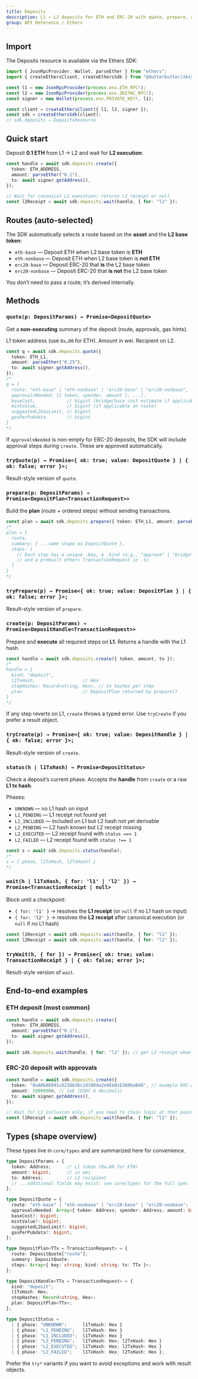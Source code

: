 ```yaml
---
title: Deposits
description: L1 → L2 deposits for ETH and ERC-20 with quote, prepare, create, status, and wait helpers.
group: API Reference / Ethers
---
```


## Import

The Deposits resource is available via the Ethers SDK:

```ts
import { JsonRpcProvider, Wallet, parseEther } from "ethers";
import { createEthersClient, createEthersSdk } from "@dutterbutter/zksync-sdk/ethers";

const l1 = new JsonRpcProvider(process.env.ETH_RPC!);
const l2 = new JsonRpcProvider(process.env.ZKSYNC_RPC!);
const signer = new Wallet(process.env.PRIVATE_KEY!, l1);

const client = createEthersClient({ l1, l2, signer });
const sdk = createEthersSdk(client);
// sdk.deposits → DepositsResource
```

## Quick start

Deposit **0.1 ETH** from L1 → L2 and wait for **L2 execution**:

```ts
const handle = await sdk.deposits.create({
  token: ETH_ADDRESS,
  amount: parseEther("0.1"),
  to: await signer.getAddress(),
});

// Wait for canonical L2 execution; returns L2 receipt or null
const l2Receipt = await sdk.deposits.wait(handle, { for: "l2" });
```

## Routes (auto-selected)

The SDK automatically selects a route based on the **asset** and the **L2 base token**:

* `eth-base` — Deposit ETH when L2 base token is **ETH**
* `eth-nonbase` — Deposit ETH when L2 base token is **not ETH**
* `erc20-base` — Deposit ERC-20 that **is** the L2 base token
* `erc20-nonbase` — Deposit ERC-20 that **is not** the L2 base token

You don’t need to pass a route; it’s derived internally.

## Methods

### `quote(p: DepositParams) → Promise<DepositQuote>`

Get a **non-executing** summary of the deposit (route, approvals, gas hints).

<ParamField name="p.token" type="Address" required>
  L1 token address (use <code>0x…00</code> for ETH).
</ParamField>
<ParamField name="p.amount" type="bigint" required>
  Amount in wei.
</ParamField>
<ParamField name="p.to" type="Address" required>
  Recipient on L2.
</ParamField>

```ts
const q = await sdk.deposits.quote({
  token: ETH_L1,
  amount: parseEther("0.25"),
  to: await signer.getAddress(),
});
/*
q = {
  route: "eth-base" | "eth-nonbase" | "erc20-base" | "erc20-nonbase",
  approvalsNeeded: [{ token, spender, amount }, ...],
  baseCost,            // bigint (bridge/base cost estimate if applicable)
  mintValue,           // bigint (if applicable on route)
  suggestedL2GasLimit, // bigint
  gasPerPubdata        // bigint
}
*/
```

<Tip>
  If <code>approvalsNeeded</code> is non-empty for ERC-20 deposits, the SDK will include
  approval steps during <code>create</code>. These are approved automatically.
</Tip>

### `tryQuote(p) → Promise<{ ok: true; value: DepositQuote } | { ok: false; error }>;`

Result-style version of `quote`.

### `prepare(p: DepositParams) → Promise<DepositPlan<TransactionRequest>>`

Build the **plan** (route + ordered steps) without sending transactions.

```ts
const plan = await sdk.deposits.prepare({ token: ETH_L1, amount: parseEther("0.05"), to });
/*
plan = {
  route,
  summary: { ...same shape as DepositQuote },
  steps: [
    // Each step has a unique .key, a .kind (e.g., "approve" | "bridge"),
    // and a prebuilt ethers TransactionRequest in .tx
  ]
}
*/
```

### `tryPrepare(p) → Promise<{ ok: true; value: DepositPlan } | { ok: false; error }>;`

Result-style version of `prepare`.

### `create(p: DepositParams) → Promise<DepositHandle<TransactionRequest>>`

Prepare and **execute** all required steps on **L1**. Returns a handle with the L1 hash.

```ts
const handle = await sdk.deposits.create({ token, amount, to });
/*
handle = {
  kind: "deposit",
  l1TxHash,                  // Hex
  stepHashes: Record<string, Hex>, // tx hashes per step
  plan                       // DepositPlan returned by prepare()
}
*/
```

<Warning>
  If any step reverts on L1, <code>create</code> throws a typed error.
  Use <code>tryCreate</code> if you prefer a result object.
</Warning>

### `tryCreate(p) → Promise<{ ok: true; value: DepositHandle } | { ok: false; error }>;`

Result-style version of `create`.

### `status(h | l1TxHash) → Promise<DepositStatus>`

Check a deposit’s current phase. Accepts the **handle** from `create` or a raw **L1 tx hash**.

Phases:

* `UNKNOWN` — no L1 hash on input
* `L1_PENDING` — L1 receipt not found yet
* `L1_INCLUDED` — included on L1 but L2 hash not yet derivable
* `L2_PENDING` — L2 hash known but L2 receipt missing
* `L2_EXECUTED` — L2 receipt found with `status === 1`
* `L2_FAILED` — L2 receipt found with `status !== 1`

```ts
const s = await sdk.deposits.status(handle);
/*
s = { phase, l1TxHash, l2TxHash? }
*/
```

### `wait(h | l1TxHash, { for: 'l1' | 'l2' }) → Promise<TransactionReceipt | null>`

Block until a checkpoint:

* `{ for: 'l1' }` → resolves the **L1 receipt** (or `null` if no L1 hash on input)
* `{ for: 'l2' }` → resolves the **L2 receipt** after canonical execution (or `null` if no L1 hash)

```ts
const l1Receipt = await sdk.deposits.wait(handle, { for: "l1" });
const l2Receipt = await sdk.deposits.wait(handle, { for: "l2" });
```

### `tryWait(h, { for }) → Promise<{ ok: true; value: TransactionReceipt } | { ok: false; error }>;`

Result-style version of `wait`.

## End-to-end examples

### ETH deposit (most common)

```ts
const handle = await sdk.deposits.create({
  token: ETH_ADDRESS,
  amount: parseEther("0.1"),
  to: await signer.getAddress(),
});

await sdk.deposits.wait(handle, { for: "l2" }); // get L2 receipt when executed
```

### ERC-20 deposit with approvals

```ts
const handle = await sdk.deposits.create({
  token: "0xA0b86991c6218b36c1d19D4a2e9Eb0cE3606eB48", // example ERC-20
  amount: 1000000n, // 1e6 (USDC 6 decimals)
  to: await signer.getAddress(),
});

// Wait for L1 inclusion only, if you need to chain logic at that point
const l1Receipt = await sdk.deposits.wait(handle, { for: "l1" });
```

## Types (shape overview)

These types live in `core/types` and are summarized here for convenience.

```ts
type DepositParams = {
  token: Address;      // L1 token (0x…00 for ETH)
  amount: bigint;      // in wei
  to: Address;         // L2 recipient
  // ...additional fields may exist; see core/types for the full spec
};

type DepositQuote = {
  route: "eth-base" | "eth-nonbase" | "erc20-base" | "erc20-nonbase";
  approvalsNeeded: Array<{ token: Address; spender: Address; amount: bigint }>;
  baseCost?: bigint;
  mintValue?: bigint;
  suggestedL2GasLimit?: bigint;
  gasPerPubdata?: bigint;
};

type DepositPlan<TTx = TransactionRequest> = {
  route: DepositQuote["route"];
  summary: DepositQuote;
  steps: Array<{ key: string; kind: string; tx: TTx }>;
};

type DepositHandle<TTx = TransactionRequest> = {
  kind: "deposit";
  l1TxHash: Hex;
  stepHashes: Record<string, Hex>;
  plan: DepositPlan<TTx>;
};

type DepositStatus =
  | { phase: "UNKNOWN";      l1TxHash: Hex }
  | { phase: "L1_PENDING";   l1TxHash: Hex }
  | { phase: "L1_INCLUDED";  l1TxHash: Hex }
  | { phase: "L2_PENDING";   l1TxHash: Hex; l2TxHash: Hex }
  | { phase: "L2_EXECUTED";  l1TxHash: Hex; l2TxHash: Hex }
  | { phase: "L2_FAILED";    l1TxHash: Hex; l2TxHash: Hex };
```

<Tip>
  Prefer the <code>try*</code> variants if you want to avoid exceptions and work with result objects.
</Tip>

